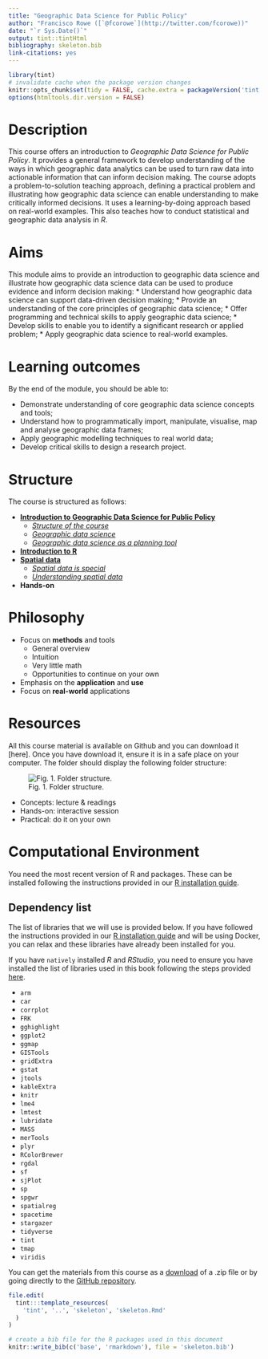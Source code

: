 ```yaml
---
title: "Geographic Data Science for Public Policy"
author: "Francisco Rowe ([`@fcorowe`](http://twitter.com/fcorowe))"
date: "`r Sys.Date()`"
output: tint::tintHtml
bibliography: skeleton.bib
link-citations: yes
---
```


```r
library(tint)
# invalidate cache when the package version changes
knitr::opts_chunk$set(tidy = FALSE, cache.extra = packageVersion('tint'))
options(htmltools.dir.version = FALSE)
```

# Description

This course offers an introduction to *Geographic Data Science for Public Policy*. It provides a general framework to develop understanding of the ways in which geographic data analytics can be used to turn raw data into actionable information that can inform decision making. The course adopts a problem-to-solution teaching approach, defining a practical problem and illustrating how geographic data science can enable understanding to make critically informed decisions. It uses a learning-by-doing approach based on real-world examples. This also teaches how to conduct statistical and geographic data analysis in *R*. 

# Aims

This module aims to provide an introduction to geographic data science and illustrate how geographic data science  data can be used to produce evidence and inform decision making:
* Understand how geographic data science can support data-driven decision making;
* Provide an understanding of the core principles of geographic data science;
* Offer programming and technical skills to apply geographic data science;
* Develop skills to enable you to identify a significant research or applied problem;
* Apply geographic data science to real-world examples.

# Learning outcomes

By the end of the module, you should be able to:

* Demonstrate understanding of core geographic data science concepts and tools;
* Understand how to programmatically import, manipulate, visualise, map and analyse geographic data frames;
* Apply geographic modelling techniques to real world data;
* Develop critical skills to design a research project.

# Structure

The course is structured as follows:

* [**Introduction to Geographic Data Science for Public Policy**](index.html)  
  - [*Structure of the course*](index.html)
  - [*Geographic data science*](01b-gds.html)
  - [*Geographic data science as a planning tool*](01c-gds_as_tool.html)  
* [**Introduction to R**](02-introR.html)
* [**Spatial data**](03a-spatial-data.html)  
  - [*Spatial data is special*](03a-spatial-data.html)
  - [*Understanding spatial data*](03b-spatial-data.html)
* **Hands-on** 

# Philosophy

* Focus on **methods** and tools
  - General overview
  - Intuition
  - Very little math 
  - Opportunities to continue on your own
* Emphasis on the **application** and **use**
* Focus on **real-world** applications

# Resources

All this course material is available on Github and you can download it [here]. Once you have download it, ensure it is in a safe place on your computer. The folder should display the following folder structure:

![Fig. 1. Folder structure.](./figs/folder_str.png)



* Concepts: lecture & readings
* Hands-on: interactive session
* Practical: do it on your own

# Computational Environment

You need the most recent version of R and packages. These can be installed following the instructions provided in our [R installation guide](https://gdsl-ul.github.io/r_install/).

## Dependency list

The list of libraries that we will use is provided below. If you have followed the instructions provided in our [R installation guide](https://gdsl-ul.github.io/r_install/) and will be using Docker, you can relax and these libraries have already been installed for you. 

If you have `natively` installed *R* and *RStudio*, you need to ensure you have installed the list of libraries used in this book following the steps provided [here](https://gdsl-ul.github.io/r_install/otherWin.html#install-packages).

* `arm`
* `car`
* `corrplot`
* `FRK`
* `gghighlight`
* `ggplot2`
* `ggmap`
* `GISTools`
* `gridExtra`
* `gstat`
* `jtools`
* `kableExtra`
* `knitr`
* `lme4`
* `lmtest`
* `lubridate`
* `MASS`
* `merTools`
* `plyr`
* `RColorBrewer`
* `rgdal`
* `sf`
* `sjPlot`
* `sp`
* `spgwr`
* `spatialreg`
* `spacetime`
* `stargazer`
* `tidyverse`
* `tint`
* `tmap`
* `viridis`


You can get the materials from this course as a [download](https://github.com/fcorowe/udd_gds_course/archive/refs/heads/main.zip) of a .zip file or by going directly to the [GitHub repository](https://github.com/fcorowe/udd_gds_course).





```r
file.edit(
  tint:::template_resources(
    'tint', '..', 'skeleton', 'skeleton.Rmd'
  )
)
```

```r
# create a bib file for the R packages used in this document
knitr::write_bib(c('base', 'rmarkdown'), file = 'skeleton.bib')
```